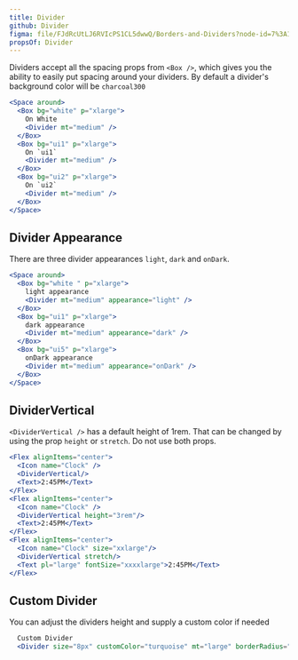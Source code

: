 ```yaml
---
title: Divider
github: Divider
figma: file/FJdRcUtLJ6RVIcPS1CL5dwwQ/Borders-and-Dividers?node-id=7%3A10
propsOf: Divider
---
```


Dividers accept all the spacing props from `<Box />`, which gives you the ability to easily put spacing around your dividers. By default a divider's background color will be `charcoal300`

```jsx
<Space around>
  <Box bg="white" p="xlarge">
    On White
    <Divider mt="medium" />
  </Box>
  <Box bg="ui1" p="xlarge">
    On `ui1`
    <Divider mt="medium" />
  </Box>
  <Box bg="ui2" p="xlarge">
    On `ui2`
    <Divider mt="medium" />
  </Box>
</Space>
```

## Divider Appearance

There are three divider appearances `light`, `dark` and `onDark`.

```jsx
<Space around>
  <Box bg="white " p="xlarge">
    light appearance
    <Divider mt="medium" appearance="light" />
  </Box>
  <Box bg="ui1" p="xlarge">
    dark appearance
    <Divider mt="medium" appearance="dark" />
  </Box>
  <Box bg="ui5" p="xlarge">
    onDark appearance
    <Divider mt="medium" appearance="onDark" />
  </Box>
</Space>
```

## DividerVertical

`<DividerVertical />` has a default height of 1rem. That can be changed by using the prop `height` or `stretch`. Do not use both props.

```jsx
<Flex alignItems="center">
  <Icon name="Clock" />
  <DividerVertical/>
  <Text>2:45PM</Text>
</Flex>
<Flex alignItems="center">
  <Icon name="Clock" />
  <DividerVertical height="3rem"/>
  <Text>2:45PM</Text>
</Flex>
<Flex alignItems="center">
  <Icon name="Clock" size="xxlarge"/>
  <DividerVertical stretch/>
  <Text pl="large" fontSize="xxxxlarge">2:45PM</Text>
</Flex>

```

## Custom Divider

You can adjust the dividers height and supply a custom color if needed

```jsx
  Custom Divider
  <Divider size="8px" customColor="turquoise" mt="large" borderRadius="100px" />
```
